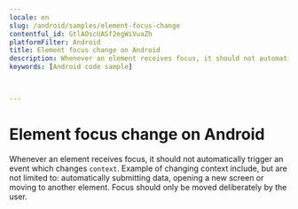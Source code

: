 ```yaml
---
locale: en
slug: /android/samples/element-focus-change
contentful_id: GtlAOscUASf2egWiVuaZh
platformFilter: Android
title: Element focus change on Android
description: Whenever an element receives focus, it should not automatically trigger an event which changes context.
keywords: [Android code sample]


	
---
```


# Element focus change on Android

Whenever an element receives focus, it should not automatically trigger an event which changes `context`. Example of changing context include, but are not limited to: automatically submitting data, opening a new screen or moving to another element. Focus should only be moved deliberately by the user.

<CodeSample id="element-focus" locale="en" platform="android"/>